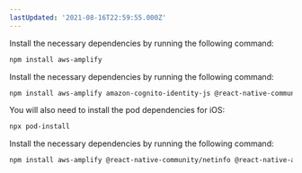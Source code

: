 ```yaml
---
lastUpdated: '2021-08-16T22:59:55.000Z'
---
```

<BlockSwitcher>
<Block name="Web">

Install the necessary dependencies by running the following command:

```sh
npm install aws-amplify
```

</Block>
<Block name="React Native">

Install the necessary dependencies by running the following command:

```sh
npm install aws-amplify amazon-cognito-identity-js @react-native-community/netinfo @react-native-async-storage/async-storage
```

You will also need to install the pod dependencies for iOS:

```sh
npx pod-install
```
</Block>
<Block name="Expo">

Install the necessary dependencies by running the following command:

```sh
npm install aws-amplify @react-native-community/netinfo @react-native-async-storage/async-storage
```

</Block>
</BlockSwitcher>
